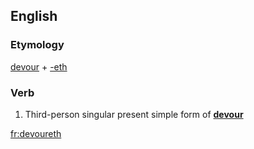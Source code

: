 ==English==

===Etymology===
[[devour]] + [[-eth]]

===Verb===
{{en-verb form}}

# {{context|archaic|lang=en}} Third-person singular present simple form of '''[[devour]]'''

[[fr:devoureth]]